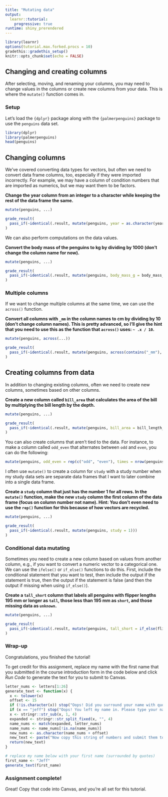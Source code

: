 ```yaml
---
title: "Mutating data"
output: 
  learnr::tutorial:
    progressive: true
runtime: shiny_prerendered
---
```


```r
library(learnr)
options(tutorial.max.forked.procs = 10)
gradethis::gradethis_setup()
knitr::opts_chunk$set(echo = FALSE)
```


## Changing and creating columns

After selecting, moving, and renaming your columns, you may need to change values in the columns or create new columns from your data. This is where the `mutate()` function comes in.

### Setup

Let's load the `{dplyr}` package along with the `{palmerpenguins}` package to use the `penguins` data set.

```r
library(dplyr)
library(palmerpenguins)
head(penguins)
```


## Changing columns  {data-allow-skip=TRUE}

We've covered converting data types for vectors, but often we need to convert data frame columns, too, especially if they were imported incorrectly. For example, we may have a column of condition numbers that are imported as numerics, but we may want them to be factors.

**Change the year column from an integer to a character while keeping the rest of the data frame the same.**
```r
mutate(penguins, ...)
```
 
```r
grade_result(
  pass_if(~identical(.result, mutate(penguins, year = as.character(year))))
)
```

We can also perform computations on the data values.

**Convert the body mass of the penguins to kg by dividing by 1000 (don't change the column name for now).**
```r
mutate(penguins, ...)
```
 
```r
grade_result(
  pass_if(~identical(.result, mutate(penguins, body_mass_g = body_mass_g / 1000)))
)
```

### Multiple columns

If we want to change multiple columns at the same time, we can use the `across()` function. 

**Convert all columns with `_mm` in the column names to cm by dividing by 10 (don't change column names). This is pretty advanced, so I'll give the hint that you need to use this as the function that `across()` uses: `~ .x / 10`.**
```r
mutate(penguins, across(...))
```
 
```r
grade_result(
  pass_if(~identical(.result, mutate(penguins, across(contains("_mm"), ~.x / 10))))
)
```

## Creating columns from data

In addition to changing existing columns, often we need to create new columns, sometimes based on other columns.

**Create a new column called `bill_area` that calculates the area of the bill by multiplying the bill length by the depth.**
```r
mutate(penguins, ...)
```
 
```r
grade_result(
  pass_if(~identical(.result, mutate(penguins, bill_area = bill_length_mm * bill_depth_mm)))
)
```

You can also create columns that aren't tied to the data. For instance, to make a column called `odd_even` that alternates between `odd` and `even`, you can do the following:

```r
mutate(penguins, odd_even = rep(c("odd", "even"), times = nrow(penguins) / 2))
```

I often use `mutate()` to create a column for `study` with a study number when my study data sets are separate data frames that I want to later combine into a single data frame.

**Create a `study` column that just has the number 1 for all rows. In the `mutate()` function, make the new `study` column the first column of the data frame (focus on column number not name). Hint: You don't even need to use the `rep()` function for this because of how vectors are recycled.**
```r
mutate(penguins, ...)
```
 
```r
grade_result(
  pass_if(~identical(.result, mutate(penguins, study = 1)))
)
```


### Conditional data mutating

Sometimes you need to create a new column based on values from another column, e.g., if you want to convert a numeric vector to a categorical one. We can use the `ifelse()` or `if_else()` functions to do this. First, include the conditional statement that you want to test, then include the output if the statement is true, then the output if the statement is false (and then the output if missing when using `if_else()`).

**Create a `tall_short` column that labels all penguins with flipper lengths 195 mm or longer as `tall`, those less than 195 mm as `short`, and those missing data as `unknown`.**
```r
mutate(penguins, ...)
```
 
```r
grade_result(
  pass_if(~identical(.result, mutate(penguins, tall_short = if_else(flipper_length_mm >= 195, "tall", "short", "unknown"))))
)
```


### Wrap-up

Congratulations, you finished the tutorial!

To get credit for this assignment, replace my name with the first name that you submitted in the course introduction form in the code below and click *Run Code* to generate the text for you to submit to Canvas. 

```r
letter_nums <- letters[1:26]
generate_text <- function(x) {
  x <- tolower(x)
  offset <- 15
  if (!is.character(x)) stop("Oops! Did you surround your name with quotation marks?")
  if (x == "jeff") stop("Oops! You left my name in. Please type your name.")
  x <- stringr::str_sub(x, 1, 4)
  expanded <- stringr::str_split_fixed(x, "", 4)
  name_nums <- match(expanded, letter_nums)
  name_nums <- name_nums[!is.na(name_nums)]
  new_nums <- as.character(name_nums + offset)
  new_text <- paste("Now copy this string of numbers and submit them to Canvas:", stringr::str_c(new_nums, collapse = ""))
  return(new_text)
}
```

```r
# replace my name below with your first name (surrounded by quotes)
first_name <- "Jeff"
generate_text(first_name)
```

### Assignment complete!

Great! Copy that code into Canvas, and you're all set for this tutorial.
